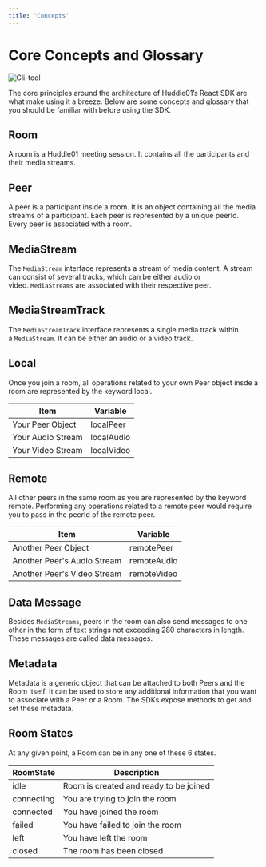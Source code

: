 ```yaml
---
title: 'Concepts'
---
```




# Core Concepts and Glossary 

<Image
  src="/docs/images/sdk-arch.png"
  alt="Cli-tool"
  width={1000}
  height={1000}
  quality={100}
  priority
  className="my-8"
/>


The core principles around the architecture of Huddle01’s React SDK are what make using it a breeze. Below are some concepts and glossary that you should be familiar with before using the SDK.

## Room
A room is a Huddle01 meeting session. It contains all the participants and their media streams.

## Peer
A peer is a participant inside a room. It is an object containing all the media streams of a participant. Each peer is represented by a unique peerId. Every peer is associated with a room.

## MediaStream
The `MediaStream` interface represents a stream of media content. A stream can consist of several tracks, which can be either audio or video. `MediaStreams` are associated with their respective peer.

## MediaStreamTrack
The `MediaStreamTrack` interface represents a single media track within a `MediaStream`. It can be either an audio or a video track.

## Local
Once you join a room, all operations related to your own Peer object insde a room are represented by the keyword local.

| Item | Variable |
| --- | --- |
| Your Peer Object | localPeer |
| Your Audio Stream | localAudio |
| Your Video Stream | localVideo |

## Remote
All other peers in the same room as you are represented by the keyword remote. Performing any operations related to a remote peer would require you to pass in the peerId of the remote peer.

| Item | Variable |
| --- | --- |
| Another Peer Object | remotePeer |
| Another Peer's Audio Stream | remoteAudio |
| Another Peer's Video Stream | remoteVideo |

## Data Message
Besides `MediaStreams`, peers in the room can also send messages to one other in the form of text strings not exceeding 280 characters in length. These messages are called data messages.

## Metadata
Metadata is a generic object that can be attached to both Peers and the Room itself. It can be used to store any additional information that you want to associate with a Peer or a Room. The SDKs expose methods to get and set these metadata.

## Room States
At any given point, a Room can be in any one of these 6 states.

| RoomState | Description |
| --- | --- |
| idle | Room is created and ready to be joined |
| connecting | You are trying to join the room |
| connected | You have joined the room |
| failed | You have failed to join the room |
| left | You have left the room |
| closed | The room has been closed |